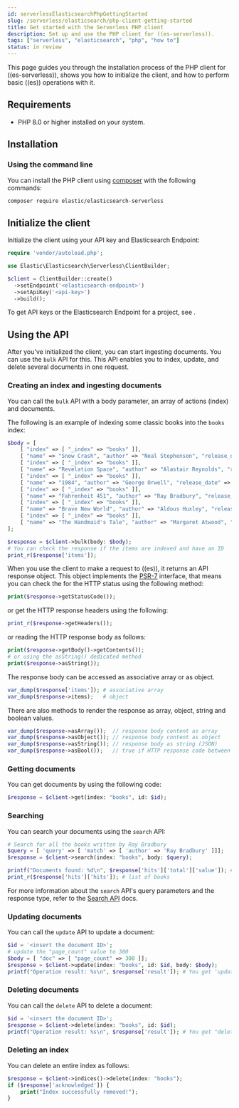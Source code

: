 ```yaml
---
id: serverlessElasticsearchPhpGettingStarted
slug: /serverless/elasticsearch/php-client-getting-started
title: Get started with the Serverless PHP client
description: Set up and use the PHP client for ((es-serverless)).
tags: ["serverless", "elasticsearch", "php", "how to"]
status: in review
---
```


<DocBadge template="technical preview" />
This page guides you through the installation process of the
PHP client for ((es-serverless)), shows you how to initialize the client, and how to perform basic
((es)) operations with it.

## Requirements

- PHP 8.0 or higher installed on your system.

## Installation

### Using the command line

You can install the PHP client using
[composer](https://getcomposer.org/) with the following commands:

```bash
composer require elastic/elasticsearch-serverless
```

## Initialize the client

Initialize the client using your API key and Elasticsearch Endpoint:

```php
require 'vendor/autoload.php';

use Elastic\Elasticsearch\Serverless\ClientBuilder;

$client = ClientBuilder::create()
  ->setEndpoint('<elasticsearch-endpoint>')
  ->setApiKey('<api-key>')
  ->build();
```

To get API keys or the Elasticsearch Endpoint for a project, see <DocLink id="serverlessElasticsearchGetStarted" />.

## Using the API

After you've initialized the client, you can start ingesting documents. You can
use the `bulk` API for this. This API enables you to index, update, and delete
several documents in one request.

### Creating an index and ingesting documents

You can call the `bulk` API with a body parameter, an array of actions (index)
and documents.

The following is an example of indexing some classic books into the `books`
index:

```php
$body = [
    [ "index" => [ "_index" => "books" ]],
    [ "name" => "Snow Crash", "author" => "Neal Stephenson", "release_date" => "1992-06-01", "page_count" => 470],
    [ "index" => [ "_index" => "books" ]],
    [ "name" => "Revelation Space", "author" => "Alastair Reynolds", "release_date" => "2000-03-15", "page_count" => 585],
    [ "index" => [ "_index" => "books" ]],
    [ "name" => "1984", "author" => "George Orwell", "release_date" => "1949-06-08", "page_count" => 328],
    [ "index" => [ "_index" => "books" ]],
    [ "name" => "Fahrenheit 451", "author" => "Ray Bradbury", "release_date" => "1953-10-15", "page_count" => 227],
    [ "index" => [ "_index" => "books" ]],
    [ "name" => "Brave New World", "author" => "Aldous Huxley", "release_date" => "1932-06-01", "page_count" => 268],
    [ "index" => [ "_index" => "books" ]],
    [ "name" => "The Handmaid's Tale", "author" => "Margaret Atwood", "release_date" => "1985-06-01", "page_count" => 311]
];

$response = $client->bulk(body: $body);
# You can check the response if the items are indexed and have an ID
print_r($response['items']);
```

When you use the client to make a request to ((es)), it returns an API response
object. This object implements the [PSR-7](https://www.php-fig.org/psr/psr-7/)
interface, that means you can check the for the HTTP status using the following
method:

```php
print($response->getStatusCode());
```

or get the HTTP response headers using the following:

```php
print_r($response->getHeaders());
```

or reading the HTTP response body as follows:

```php
print($response->getBody()->getContents());
# or using the asString() dedicated method
print($response->asString());
```

The response body can be accessed as associative array or as object.

```php
var_dump($response['items']); # associative array
var_dump($response->items);   # object
```

There are also methods to render the response as array, object, string and
boolean values.

```php
var_dump($response->asArray());  // response body content as array
var_dump($response->asObject()); // response body content as object
var_dump($response->asString()); // response body as string (JSON)
var_dump($response->asBool());   // true if HTTP response code between 200 and 300
```

### Getting documents

You can get documents by using the following code:

```php
$response = $client->get(index: "books", id: $id);
```

### Searching

You can search your documents using the `search` API:

```php
# Search for all the books written by Ray Bradbury
$query = [ 'query' => [ 'match' => [ 'author' => 'Ray Bradbury' ]]];
$response = $client->search(index: "books", body: $query);

printf("Documents found: %d\n", $response['hits']['total']['value']); # total documents found
print_r($response['hits']['hits']); # list of books
```

For more information about the `search` API's query parameters and the response type,
refer to the
[Search API](/api-reference/search/search-2)
docs.

### Updating documents

You can call the `update` API to update a document:

```php
$id = '<insert the document ID>';
# update the "page_count" value to 300
$body = [ "doc" => [ "page_count" => 300 ]];
$response = $client->update(index: "books", id: $id, body: $body);
printf("Operation result: %s\n", $response['result']); # You get 'updated' as a result.
```

### Deleting documents

You can call the `delete` API to delete a document:

```php
$id = '<insert the document ID>';
$response = $client->delete(index: "books", id: $id);
printf("Operation result: %s\n", $response['result']); # You get "deleted" a as result.
```

### Deleting an index

You can delete an entire index as follows:

```php
$response = $client->indices()->delete(index: "books");
if ($response['acknowledged']) {
    print("Index successfully removed!");
}
```

